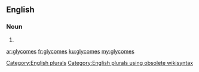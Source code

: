 ==English==

===Noun===
{{head|en}}

# {{plural of|glycome}}

[[Category:English plurals]][[Category:English plurals using obsolete wikisyntax]]

[[ar:glycomes]]
[[fr:glycomes]]
[[ku:glycomes]]
[[my:glycomes]]